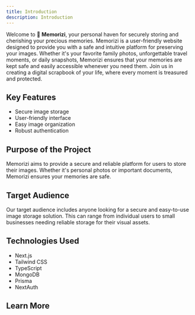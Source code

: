 ```yaml
---
title: Introduction
description: Introduction
---
```


Welcome to 🤖 **Memorizi**, your personal haven for securely storing and cherishing your precious memories. Memorizi is a user-friendly website designed to provide you with a safe and intuitive platform for preserving your images. Whether it's your favorite family photos, unforgettable travel moments, or daily snapshots, Memorizi ensures that your memories are kept safe and easily accessible whenever you need them. Join us in creating a digital scrapbook of your life, where every moment is treasured and protected.

## Key Features

- Secure image storage
- User-friendly interface
- Easy image organization
- Robust authentication

## Purpose of the Project

Memorizi aims to provide a secure and reliable platform for users to store their images. Whether it's personal photos or important documents, Memorizi ensures your memories are safe.

## Target Audience

Our target audience includes anyone looking for a secure and easy-to-use image storage solution. This can range from individual users to small businesses needing reliable storage for their visual assets.

## Technologies Used

- Next.js
- Tailwind CSS
- TypeScript
- MongoDB
- Prisma
- NextAuth

## Learn More

<Cards>
  <Card title="Learn more about Next.js" href="https://nextjs.org/docs" />
  <Card title="Learn more about Tailwind CSS" href="https://tailwindcss.com/" />
  <Card
    title="Learn more about TypeScript"
    href="https://www.typescriptlang.org/"
  />
  <Card title="Learn more about MongoDB" href="https://www.mongodb.com/" />
  <Card title="Learn more about Prisma" href="https://www.prisma.io" />
  <Card title="Learn more about NextAuth" href="https://next-auth.js.org/" />
</Cards>
